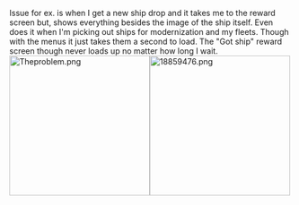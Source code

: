 Issue for ex. is when I get a new ship drop and it takes me to the reward screen but, shows everything besides the image of the ship itself. Even does it when I'm picking out ships for modernization and my fleets. Though with the menus it just takes them a second to load. The "Got ship" reward screen though never loads up no matter how long I wait.[[File:Theproblem.png|thumb|left|250px]][[File:18859476.png|thumb|left|250px]]<ac_metadata title="Problem with ship images."> </ac_metadata>
